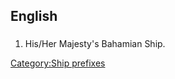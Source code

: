 {{wikipedia|Her Majesty's Ship}}
==English==
==={{initialism}}===
#His/Her Majesty's Bahamian Ship.

[[Category:Ship prefixes]]